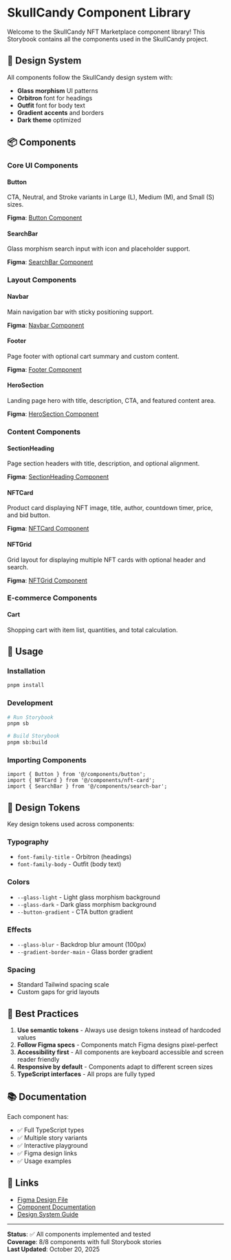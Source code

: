 # SkullCandy Component Library

Welcome to the SkullCandy NFT Marketplace component library! This Storybook contains all the components used in the SkullCandy project.

## 🎨 Design System

All components follow the SkullCandy design system with:
- **Glass morphism** UI patterns
- **Orbitron** font for headings
- **Outfit** font for body text
- **Gradient accents** and borders
- **Dark theme** optimized

## 📦 Components

### Core UI Components

#### Button
CTA, Neutral, and Stroke variants in Large (L), Medium (M), and Small (S) sizes.

**Figma**: [Button Component](https://www.figma.com/design/V8UvDvpedWuc7biBBVPi7C/SkullCandy?node-id=4:1696)

#### SearchBar
Glass morphism search input with icon and placeholder support.

**Figma**: [SearchBar Component](https://www.figma.com/design/V8UvDvpedWuc7biBBVPi7C/SkullCandy?node-id=4:1716)

### Layout Components

#### Navbar
Main navigation bar with sticky positioning support.

**Figma**: [Navbar Component](https://www.figma.com/design/V8UvDvpedWuc7biBBVPi7C/SkullCandy?node-id=121:6143)

#### Footer
Page footer with optional cart summary and custom content.

**Figma**: [Footer Component](https://www.figma.com/design/V8UvDvpedWuc7biBBVPi7C/SkullCandy?node-id=121:6151)

#### HeroSection
Landing page hero with title, description, CTA, and featured content area.

**Figma**: [HeroSection Component](https://www.figma.com/design/V8UvDvpedWuc7biBBVPi7C/SkullCandy?node-id=121:6155)

### Content Components

#### SectionHeading
Page section headers with title, description, and optional alignment.

**Figma**: [SectionHeading Component](https://www.figma.com/design/V8UvDvpedWuc7biBBVPi7C/SkullCandy?node-id=121:6082)

#### NFTCard
Product card displaying NFT image, title, author, countdown timer, price, and bid button.

**Figma**: [NFTCard Component](https://www.figma.com/design/V8UvDvpedWuc7biBBVPi7C/SkullCandy?node-id=121:6088)

#### NFTGrid
Grid layout for displaying multiple NFT cards with optional header and search.

**Figma**: [NFTGrid Component](https://www.figma.com/design/V8UvDvpedWuc7biBBVPi7C/SkullCandy?node-id=121:6074)

### E-commerce Components

#### Cart
Shopping cart with item list, quantities, and total calculation.

## 🚀 Usage

### Installation

```bash
pnpm install
```

### Development

```bash
# Run Storybook
pnpm sb

# Build Storybook
pnpm sb:build
```

### Importing Components

```tsx
import { Button } from '@/components/button';
import { NFTCard } from '@/components/nft-card';
import { SearchBar } from '@/components/search-bar';
```

## 📐 Design Tokens

Key design tokens used across components:

### Typography
- `font-family-title` - Orbitron (headings)
- `font-family-body` - Outfit (body text)

### Colors
- `--glass-light` - Light glass morphism background
- `--glass-dark` - Dark glass morphism background
- `--button-gradient` - CTA button gradient

### Effects
- `--glass-blur` - Backdrop blur amount (100px)
- `--gradient-border-main` - Glass border gradient

### Spacing
- Standard Tailwind spacing scale
- Custom gaps for grid layouts

## 🎯 Best Practices

1. **Use semantic tokens** - Always use design tokens instead of hardcoded values
2. **Follow Figma specs** - Components match Figma designs pixel-perfect
3. **Accessibility first** - All components are keyboard accessible and screen reader friendly
4. **Responsive by default** - Components adapt to different screen sizes
5. **TypeScript interfaces** - All props are fully typed

## 📚 Documentation

Each component has:
- ✅ Full TypeScript types
- ✅ Multiple story variants
- ✅ Interactive playground
- ✅ Figma design links
- ✅ Usage examples

## 🔗 Links

- [Figma Design File](https://www.figma.com/design/V8UvDvpedWuc7biBBVPi7C/SkullCandy)
- [Component Documentation](../docs/components/)
- [Design System Guide](../.github/instructions/component-patterns.instructions.md)

---

**Status**: ✅ All components implemented and tested  
**Coverage**: 8/8 components with full Storybook stories  
**Last Updated**: October 20, 2025
